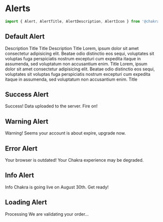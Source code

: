 
<Meta title="Components/Alerts" />

# Alerts

```jsx
import { Alert, AlertTitle, AlertDescription, AlertIcon } from '@chakra-ui/react'
```

## Default Alert

<Canvas>
  <Story name="Default">
    <Stack>
      <Alert>
        <AlertDescription>Description</AlertDescription>
      </Alert>
      <Alert>
        <AlertTitle>Title</AlertTitle>
      </Alert>
      <Alert>
        <AlertTitle>Title</AlertTitle>
        <AlertDescription>Description</AlertDescription>
      </Alert>
      <Alert>
        <AlertTitle>Title</AlertTitle>
        <AlertDescription>Lorem, ipsum dolor sit amet consectetur adipisicing elit. Beatae odio distinctio eos sequi, voluptates sit voluptas fuga perspiciatis nostrum excepturi cum expedita itaque in assumenda, sed voluptatum non accusantium enim.</AlertDescription>
      </Alert>
      <Alert>
        <AlertIcon />
        <AlertTitle>Title</AlertTitle>
        <AlertDescription>Lorem, ipsum dolor sit amet consectetur adipisicing elit. Beatae odio distinctio eos sequi, voluptates sit voluptas fuga perspiciatis nostrum excepturi cum expedita itaque in assumenda, sed voluptatum non accusantium enim.</AlertDescription>
      </Alert>
      <Alert>
        <AlertIcon />
        <AlertTitle>Title</AlertTitle>
      </Alert>
    </Stack>
  </Story>
</Canvas>


## Success Alert

<Canvas>
  <Story name="Success">
    <Alert status="success">
      <AlertIcon />
      <AlertTitle>Success!</AlertTitle>
      <AlertDescription>Data uploaded to the server. Fire on!</AlertDescription>
    </Alert>
  </Story>
</Canvas>

## Warning Alert

<Canvas>
  <Story name="Warning">
    <Alert status="warning">
      <AlertIcon />
      <AlertTitle>Warning!</AlertTitle>
      <AlertDescription>Seems your account is about expire, upgrade now.</AlertDescription>
    </Alert>
  </Story>
</Canvas>

## Error Alert

<Canvas>
  <Story name="Error">
    <Alert status="error">
      <AlertIcon />
      <AlertTitle>Your browser is outdated!</AlertTitle>
      <AlertDescription>Your Chakra experience may be degraded.</AlertDescription>
    </Alert>
  </Story>
</Canvas>


## Info Alert

<Canvas>
  <Story name="Info">
    <Alert status="info">
      <AlertIcon />
      <AlertTitle>Info</AlertTitle>
      <AlertDescription>Chakra is going live on August 30th. Get ready!</AlertDescription>
    </Alert>
  </Story>
</Canvas>


## Loading Alert

<Canvas>
  <Story name="Loading">
    <Alert status="loading">
      <AlertIcon />
      <AlertTitle>Processing</AlertTitle>
      <AlertDescription>We are validating your order...</AlertDescription>
    </Alert>
  </Story>
</Canvas>
